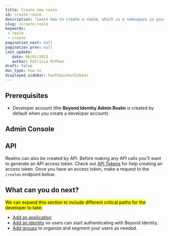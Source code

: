 ```yaml
---
title: Create new realm
id: create-realm
description: "Learn how to create a realm, which is a namespace in your tenant that isolates identities and applications from other realms. "
slug: /create-realm 
keywords: 
 - realm
 - create
pagination_next: null
pagination_prev: null
last_update: 
   date: 06/01/2023
   author: Patricia McPhee
draft: false
doc_type: how-to
displayed_sidebar: howToGuidesSidebar
---
```






<AdminRealmDescription />

## Prerequisites

- Developer account (the **Beyond Identity Admin Realm** is created by default when you create a developer account)

## Admin Console


<CreateRealmAdminConsole />

## API

Realms can also be created by API. Before making any API calls you'll want to generate an API access token. Check out [API Tokens](/docs/next/create-api-token#admin-console) for help creating an access token. Once you have an access token, make a request to the `/realms` endpoint below.

<MultiLanguageCodeBlock
curl='curl "https://api-$(REGION).beyondidentity.com/v1/tenants/$(TENANT_ID)/realms" \
-X POST \
-H "Authorization: Bearer $(TOKEN)" \
-H "Content-Type: application/json" \
-d "{\"realms\":{\"display_name\":\"$(REALM_NAME)\"}}"'
title="/realms"
/>

## What can you do next?

<p><mark>We can expand this section to include different critical paths for the developer to take.</mark></p>

- [Add an application](/docs/next/add-an-application)
- [Add an identity](/docs/next/add-an-identity) so users can start authenticating with Beyond Identity.
- [Add groups](/docs/next/add-groups) to organize and segment your users as needed.